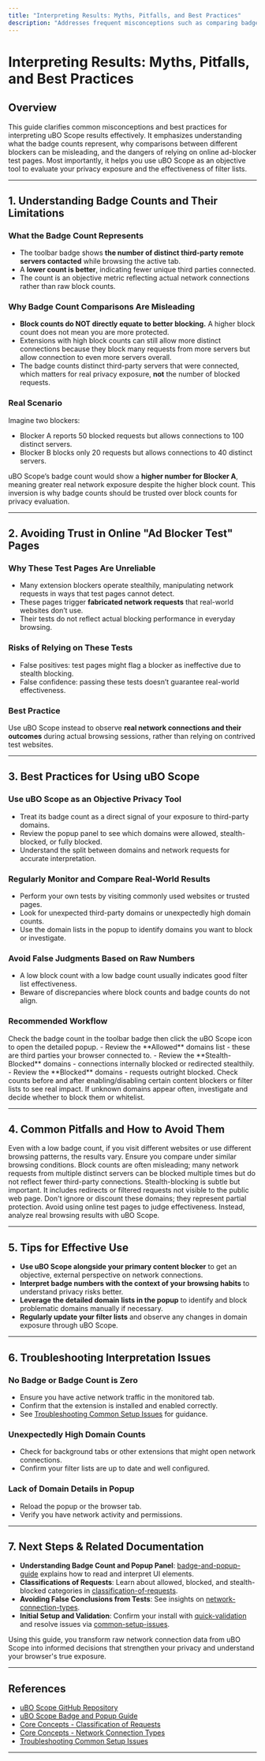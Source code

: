 ```yaml
---
title: "Interpreting Results: Myths, Pitfalls, and Best Practices"
description: "Addresses frequent misconceptions such as comparing badge counts across blockers and trusting online ad-blocking test pages. Provides best practices for using uBO Scope as an objective tool in evaluating privacy exposure and filter effectiveness."
---
```


# Interpreting Results: Myths, Pitfalls, and Best Practices

## Overview

This guide clarifies common misconceptions and best practices for interpreting uBO Scope results effectively. It emphasizes understanding what the badge counts represent, why comparisons between different blockers can be misleading, and the dangers of relying on online ad-blocker test pages. Most importantly, it helps you use uBO Scope as an objective tool to evaluate your privacy exposure and the effectiveness of filter lists.

---

## 1. Understanding Badge Counts and Their Limitations

### What the Badge Count Represents

- The toolbar badge shows **the number of distinct third-party remote servers contacted** while browsing the active tab.
- A **lower count is better**, indicating fewer unique third parties connected.
- The count is an objective metric reflecting actual network connections rather than raw block counts.

### Why Badge Count Comparisons Are Misleading

- **Block counts do NOT directly equate to better blocking.** A higher block count does not mean you are more protected.
- Extensions with high block counts can still allow more distinct connections because they block many requests from more servers but allow connection to even more servers overall.
- The badge counts distinct third-party servers that were connected, which matters for real privacy exposure, **not** the number of blocked requests.

### Real Scenario

Imagine two blockers:

- Blocker A reports 50 blocked requests but allows connections to 100 distinct servers.
- Blocker B blocks only 20 requests but allows connections to 40 distinct servers.

uBO Scope’s badge count would show a **higher number for Blocker A**, meaning greater real network exposure despite the higher block count. This inversion is why badge counts should be trusted over block counts for privacy evaluation.

---

## 2. Avoiding Trust in Online "Ad Blocker Test" Pages

### Why These Test Pages Are Unreliable

- Many extension blockers operate stealthily, manipulating network requests in ways that test pages cannot detect.
- These pages trigger **fabricated network requests** that real-world websites don’t use.
- Their tests do not reflect actual blocking performance in everyday browsing.

### Risks of Relying on These Tests

- False positives: test pages might flag a blocker as ineffective due to stealth blocking.
- False confidence: passing these tests doesn’t guarantee real-world effectiveness.

### Best Practice

Use uBO Scope instead to observe **real network connections and their outcomes** during actual browsing sessions, rather than relying on contrived test websites.

---

## 3. Best Practices for Using uBO Scope

### Use uBO Scope as an Objective Privacy Tool

- Treat its badge count as a direct signal of your exposure to third-party domains.
- Review the popup panel to see which domains were allowed, stealth-blocked, or fully blocked.
- Understand the split between domains and network requests for accurate interpretation.

### Regularly Monitor and Compare Real-World Results

- Perform your own tests by visiting commonly used websites or trusted pages.
- Look for unexpected third-party domains or unexpectedly high domain counts.
- Use the domain lists in the popup to identify domains you want to block or investigate.

### Avoid False Judgments Based on Raw Numbers

- A low block count with a low badge count usually indicates good filter list effectiveness.
- Beware of discrepancies where block counts and badge counts do not align.

### Recommended Workflow

<Steps>
<Step title="Open uBO Scope Popup Panel">
Check the badge count in the toolbar badge then click the uBO Scope icon to open the detailed popup.
</Step>
<Step title="Interpret the Domain Counts">
- Review the **Allowed** domains list - these are third parties your browser connected to.
- Review the **Stealth-Blocked** domains - connections internally blocked or redirected stealthily.
- Review the **Blocked** domains - requests outright blocked.
</Step>
<Step title="Compare Across Browsing Sessions">
Check counts before and after enabling/disabling certain content blockers or filter lists to see real impact.
</Step>
<Step title="Look for Anomalies or Unexpected Domains">
If unknown domains appear often, investigate and decide whether to block them or whitelist.
</Step>
</Steps>

---

## 4. Common Pitfalls and How to Avoid Them

<AccordionGroup title="Common Pitfalls Using uBO Scope Results">
<Accordion title="Comparing Badge Counts Without Context">
Even with a low badge count, if you visit different websites or use different browsing patterns, the results vary. Ensure you compare under similar browsing conditions.
</Accordion>
<Accordion title="Relying Solely on Block Counts">
Block counts are often misleading; many network requests from multiple distinct servers can be blocked multiple times but do not reflect fewer third-party connections.
</Accordion>
<Accordion title="Misinterpreting Stealth-Blocked Domains">
Stealth-blocking is subtle but important. It includes redirects or filtered requests not visible to the public web page. Don't ignore or discount these domains; they represent partial protection.
</Accordion>
<Accordion title="Trusting Results From Fake Ad-Blocker Tests">
Avoid using online test pages to judge effectiveness. Instead, analyze real browsing results with uBO Scope.
</Accordion>
</AccordionGroup>

---

## 5. Tips for Effective Use

- **Use uBO Scope alongside your primary content blocker** to get an objective, external perspective on network connections.
- **Interpret badge numbers with the context of your browsing habits** to understand privacy risks better.
- **Leverage the detailed domain lists in the popup** to identify and block problematic domains manually if necessary.
- **Regularly update your filter lists** and observe any changes in domain exposure through uBO Scope.

---

## 6. Troubleshooting Interpretation Issues

### No Badge or Badge Count is Zero

- Ensure you have active network traffic in the monitored tab.
- Confirm that the extension is installed and enabled correctly.
- See [Troubleshooting Common Setup Issues](../getting-started/initial-usage-validation/common-setup-issues) for guidance.

### Unexpectedly High Domain Counts

- Check for background tabs or other extensions that might open network connections.
- Confirm your filter lists are up to date and well configured.

### Lack of Domain Details in Popup

- Reload the popup or the browser tab.
- Verify you have network activity and permissions.

---

## 7. Next Steps & Related Documentation

- **Understanding Badge Count and Popup Panel**: [badge-and-popup-guide](./badge-and-popup-guide) explains how to read and interpret UI elements.
- **Classifications of Requests**: Learn about allowed, blocked, and stealth-blocked categories in [classification-of-requests](../../overview/core-concepts/classification-of-requests).
- **Avoiding False Conclusions from Tests**: See insights on [network-connection-types](../../overview/core-concepts/network-connection-types).
- **Initial Setup and Validation**: Confirm your install with [quick-validation](../../getting-started/initial-usage-validation/quick-validation) and resolve issues via [common-setup-issues](../../getting-started/initial-usage-validation/common-setup-issues).

Using this guide, you transform raw network connection data from uBO Scope into informed decisions that strengthen your privacy and understand your browser's true exposure.

---

## References

- [uBO Scope GitHub Repository](https://github.com/gorhill/uBO-Scope)
- [uBO Scope Badge and Popup Guide](./badge-and-popup-guide)
- [Core Concepts - Classification of Requests](../../overview/core-concepts/classification-of-requests)
- [Core Concepts - Network Connection Types](../../overview/core-concepts/network-connection-types)
- [Troubleshooting Common Setup Issues](../../getting-started/initial-usage-validation/common-setup-issues)

---